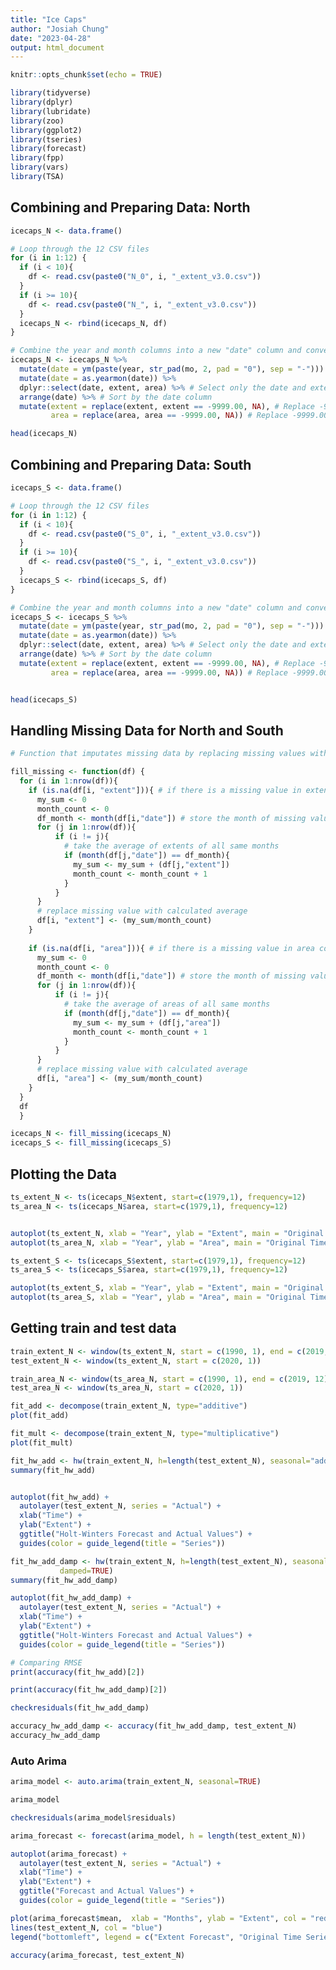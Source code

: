 ```yaml
---
title: "Ice Caps"
author: "Josiah Chung"
date: "2023-04-28"
output: html_document
---
```


```r
knitr::opts_chunk$set(echo = TRUE)
```

```r
library(tidyverse)
library(dplyr)
library(lubridate)
library(zoo)
library(ggplot2)
library(tseries)
library(forecast)
library(fpp)
library(vars)
library(TSA)
```

## Combining and Preparing Data: North
```r

icecaps_N <- data.frame()

# Loop through the 12 CSV files
for (i in 1:12) {
  if (i < 10){
    df <- read.csv(paste0("N_0", i, "_extent_v3.0.csv"))
  }
  if (i >= 10){
    df <- read.csv(paste0("N_", i, "_extent_v3.0.csv"))
  }
  icecaps_N <- rbind(icecaps_N, df)
}

# Combine the year and month columns into a new "date" column and convert to a year-month format
icecaps_N <- icecaps_N %>%
  mutate(date = ym(paste(year, str_pad(mo, 2, pad = "0"), sep = "-"))) %>%
  mutate(date = as.yearmon(date)) %>%
  dplyr::select(date, extent, area) %>% # Select only the date and extent columns
  arrange(date) %>% # Sort by the date column
  mutate(extent = replace(extent, extent == -9999.00, NA), # Replace -9999.00 with NA in the extent column
         area = replace(area, area == -9999.00, NA)) # Replace -9999.00 with NA in the area column

head(icecaps_N)
```

## Combining and Preparing Data: South
```r

icecaps_S <- data.frame()

# Loop through the 12 CSV files
for (i in 1:12) {
  if (i < 10){
    df <- read.csv(paste0("S_0", i, "_extent_v3.0.csv"))
  }
  if (i >= 10){
    df <- read.csv(paste0("S_", i, "_extent_v3.0.csv"))
  }
  icecaps_S <- rbind(icecaps_S, df)
}

# Combine the year and month columns into a new "date" column and convert to a year-month format
icecaps_S <- icecaps_S %>%
  mutate(date = ym(paste(year, str_pad(mo, 2, pad = "0"), sep = "-"))) %>%
  mutate(date = as.yearmon(date)) %>%
  dplyr::select(date, extent, area) %>% # Select only the date and extent columns
  arrange(date) %>% # Sort by the date column
  mutate(extent = replace(extent, extent == -9999.00, NA), # Replace -9999.00 with NA in the extent column
         area = replace(area, area == -9999.00, NA)) # Replace -9999.00 with NA in the area column


head(icecaps_S)

```

## Handling Missing Data for North and South
```r

# Function that imputates missing data by replacing missing values with the average of all values of the same month

fill_missing <- function(df) {
  for (i in 1:nrow(df)){
    if (is.na(df[i, "extent"])){ # if there is a missing value in extent column
      my_sum <- 0
      month_count <- 0
      df_month <- month(df[i,"date"]) # store the month of missing value
      for (j in 1:nrow(df)){ 
          if (i != j){
            # take the average of extents of all same months
            if (month(df[j,"date"]) == df_month){ 
              my_sum <- my_sum + (df[j,"extent"])
              month_count <- month_count + 1
            }
          }
      }
      # replace missing value with calculated average
      df[i, "extent"] <- (my_sum/month_count)
    }
    
    if (is.na(df[i, "area"])){ # if there is a missing value in area column
      my_sum <- 0
      month_count <- 0
      df_month <- month(df[i,"date"]) # store the month of missing value
      for (j in 1:nrow(df)){ 
          if (i != j){
            # take the average of areas of all same months
            if (month(df[j,"date"]) == df_month){ 
              my_sum <- my_sum + (df[j,"area"])
              month_count <- month_count + 1
            }
          }
      }
      # replace missing value with calculated average
      df[i, "area"] <- (my_sum/month_count)
    }
  }
  df
  }

```


```r
icecaps_N <- fill_missing(icecaps_N)
icecaps_S <- fill_missing(icecaps_S)
```

## Plotting the Data

```r
ts_extent_N <- ts(icecaps_N$extent, start=c(1979,1), frequency=12)
ts_area_N <- ts(icecaps_N$area, start=c(1979,1), frequency=12)


autoplot(ts_extent_N, xlab = "Year", ylab = "Extent", main = "Original Time Series Extent (North)")
autoplot(ts_area_N, xlab = "Year", ylab = "Area", main = "Original Time Series Area (North)")
```

```r
ts_extent_S <- ts(icecaps_S$extent, start=c(1979,1), frequency=12)
ts_area_S <- ts(icecaps_S$area, start=c(1979,1), frequency=12)

autoplot(ts_extent_S, xlab = "Year", ylab = "Extent", main = "Original Time Series Extent (South)")
autoplot(ts_area_S, xlab = "Year", ylab = "Area", main = "Original Time Series Area (South)")
```


## Getting train and test data
```r
train_extent_N <- window(ts_extent_N, start = c(1990, 1), end = c(2019, 12))
test_extent_N <- window(ts_extent_N, start = c(2020, 1))
```

```r
train_area_N <- window(ts_area_N, start = c(1990, 1), end = c(2019, 12))
test_area_N <- window(ts_area_N, start = c(2020, 1))
```

```r

fit_add <- decompose(train_extent_N, type="additive")
plot(fit_add)

fit_mult <- decompose(train_extent_N, type="multiplicative")
plot(fit_mult)

```

```r
fit_hw_add <- hw(train_extent_N, h=length(test_extent_N), seasonal="add")
summary(fit_hw_add)


autoplot(fit_hw_add) +
  autolayer(test_extent_N, series = "Actual") +
  xlab("Time") +
  ylab("Extent") +
  ggtitle("Holt-Winters Forecast and Actual Values") +
  guides(color = guide_legend(title = "Series"))
```


```r
fit_hw_add_damp <- hw(train_extent_N, h=length(test_extent_N), seasonal="add",
           damped=TRUE)
summary(fit_hw_add_damp)

autoplot(fit_hw_add_damp) +
  autolayer(test_extent_N, series = "Actual") +
  xlab("Time") +
  ylab("Extent") +
  ggtitle("Holt-Winters Forecast and Actual Values") +
  guides(color = guide_legend(title = "Series"))
```

```r
# Comparing RMSE
print(accuracy(fit_hw_add)[2])

print(accuracy(fit_hw_add_damp)[2])
```

```r
checkresiduals(fit_hw_add_damp)
```

```r
accuracy_hw_add_damp <- accuracy(fit_hw_add_damp, test_extent_N)
accuracy_hw_add_damp
```




### Auto Arima
```r
arima_model <- auto.arima(train_extent_N, seasonal=TRUE) 

arima_model
```

```r
checkresiduals(arima_model$residuals)
```



```r
arima_forecast <- forecast(arima_model, h = length(test_extent_N))

autoplot(arima_forecast) +
  autolayer(test_extent_N, series = "Actual") +
  xlab("Time") +
  ylab("Extent") +
  ggtitle("Forecast and Actual Values") +
  guides(color = guide_legend(title = "Series"))


```

```r
plot(arima_forecast$mean,  xlab = "Months", ylab = "Extent", col = "red", ylim=c(0,20))
lines(test_extent_N, col = "blue")
legend("bottomleft", legend = c("Extent Forecast", "Original Time Series"), col = c("red", "blue"), lty = c(1,1))
```


```r
accuracy(arima_forecast, test_extent_N)
```



